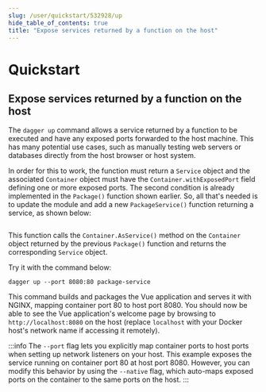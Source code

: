 ```yaml
---
slug: /user/quickstart/532928/up
hide_table_of_contents: true
title: "Expose services returned by a function on the host"
---
```


# Quickstart

<PartialExperimentalDocs />

## Expose services returned by a function on the host

The `dagger up` command allows a service returned by a function to be executed and have any exposed ports forwarded to the host machine. This has many potential use cases, such as manually testing web servers or databases directly from the host browser or host system.

In order for this to work, the function must return a `Service` object and the associated `Container` object must have the `Container.withExposedPort` field defining one or more exposed ports. The second condition is already implemented in the `Package()` function shown earlier. So, all that's needed is to update the module and add a new `PackageService()` function returning a service, as shown below:

```go file=snippets/up/main.go
```

This function calls the `Container.AsService()` method on the `Container` object returned by the previous `Package()` function and returns the corresponding `Service` object.

Try it with the command below:

```shell
dagger up --port 8080:80 package-service
```

This command builds and packages the Vue application and serves it with NGINX, mapping container port 80 to host port 8080. You should now be able to see the Vue application's welcome page by browsing to `http://localhost:8080` on the host (replace `localhost` with your Docker host's network name if accessing it remotely).

:::info
The `--port` flag lets you explicitly map container ports to host ports when setting up network listeners on your host. This example exposes the service running on container port 80 at host port 8080. However, you can modify this behavior by using the `--native` flag, which auto-maps exposed ports on the container to the same ports on the host.
:::

